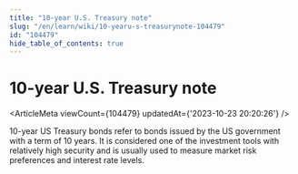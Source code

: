 ```yaml
---
title: "10-year U.S. Treasury note"
slug: "/en/learn/wiki/10-yearu-s-treasurynote-104479"
id: "104479"
hide_table_of_contents: true
---
```



<Breadcrumbs current="10-year U.S. Treasury note" />

# 10-year U.S. Treasury note

<ArticleMeta viewCount={104479} updatedAt={'2023-10-23 20:20:26'} />
<div className='border-solid border-b border-t-0 my-4 border-[var(--ifm-color-gray-300)]' />

10-year US Treasury bonds refer to bonds issued by the US government with a term of 10 years. It is considered one of the investment tools with relatively high security and is usually used to measure market risk preferences and interest rate levels.
